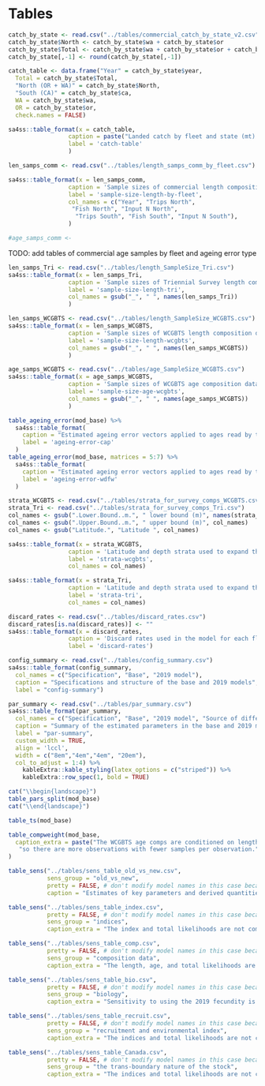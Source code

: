 \clearpage
# Tables
<!-- ====================================================================== -->
<!-- data tables -->
<!-- ====================================================================== -->

```r
catch_by_state <- read.csv("../tables/commercial_catch_by_state_v2.csv")
catch_by_state$North <- catch_by_state$wa + catch_by_state$or
catch_by_state$Total <- catch_by_state$wa + catch_by_state$or + catch_by_state$ca
catch_by_state[,-1] <- round(catch_by_state[,-1])

catch_table <- data.frame("Year" = catch_by_state$year,
  Total = catch_by_state$Total,
  "North (OR + WA)" = catch_by_state$North,
  "South (CA)" = catch_by_state$ca,
  WA = catch_by_state$wa, 
  OR = catch_by_state$or,
  check.names = FALSE)

sa4ss::table_format(x = catch_table,
                 caption = paste("Landed catch by fleet and state (mt)."),
                 label = 'catch-table'
                 )
```

```r
len_samps_comm <- read.csv("../tables/length_samps_comm_by_fleet.csv")

sa4ss::table_format(x = len_samps_comm,
                 caption = 'Sample sizes of commercial length composition data by fleet.',
                 label = 'sample-size-length-by-fleet',
                 col_names = c("Year", "Trips North",
                  "Fish North", "Input N North",
                   "Trips South", "Fish South", "Input N South"),
                 )

#age_samps_comm <- 
```
TODO: add tables of commercial age samples by fleet and ageing error type

\clearpage

```r
len_samps_Tri <- read.csv("../tables/length_SampleSize_Tri.csv")
sa4ss::table_format(x = len_samps_Tri,
                 caption = 'Sample sizes of Triennial Survey length composition data.',
                 label = 'sample-size-length-tri',
                 col_names = gsub("_", " ", names(len_samps_Tri))
                 )

len_samps_WCGBTS <- read.csv("../tables/length_SampleSize_WCGBTS.csv")
sa4ss::table_format(x = len_samps_WCGBTS,
                 caption = 'Sample sizes of WCGBTS length composition data.',
                 label = 'sample-size-length-wcgbts',
                 col_names = gsub("_", " ", names(len_samps_WCGBTS))
                 )

age_samps_WCGBTS <- read.csv("../tables/age_SampleSize_WCGBTS.csv")
sa4ss::table_format(x = age_samps_WCGBTS,
                 caption = 'Sample sizes of WCGBTS age composition data.',
                 label = 'sample-size-age-wcgbts',
                 col_names = gsub("_", " ", names(age_samps_WCGBTS))
                 )

```

\clearpage

```r
table_ageing_error(mod_base) %>%
  sa4ss::table_format(
    caption = "Estimated ageing error vectors applied to ages read by the Cooperative Ageing Project (CAP) lab used in the assessment model.",
    label = 'ageing-error-cap'
  )
table_ageing_error(mod_base, matrices = 5:7) %>%
  sa4ss::table_format(
    caption = "Estimated ageing error vectors applied to ages read by the Washington Department of Fish and Wildlife (WDFW) lab used in the assessment model.",
    label = 'ageing-error-wdfw'
  )
```

```r
strata_WCGBTS <- read.csv("../tables/strata_for_survey_comps_WCGBTS.csv")
strata_Tri <- read.csv("../tables/strata_for_survey_comps_Tri.csv")
col_names <- gsub(".Lower.Bound..m.", " lower bound (m)", names(strata_WCGBTS))
col_names <- gsub(".Upper.Bound..m.", " upper bound (m)", col_names)
col_names <- gsub("Latitude.", "Latitude ", col_names)

sa4ss::table_format(x = strata_WCGBTS,
                 caption = 'Latitude and depth strata used to expand the composition data for the WCGBTS.',
                 label = 'strata-wcgbts',
                 col_names = col_names)

sa4ss::table_format(x = strata_Tri,
                 caption = 'Latitude and depth strata used to expand the composition data for the Triennial Survey.',
                 label = 'strata-tri',
                 col_names = col_names)
```

```r
discard_rates <- read.csv("../tables/discard_rates.csv")
discard_rates[is.na(discard_rates)] <- ""
sa4ss::table_format(x = discard_rates,
                 caption = 'Discard rates used in the model for each fleet.',
                 label = 'discard-rates')
```


\clearpage

<!-- ====================================================================== -->
<!-- model tables -->
<!-- ====================================================================== -->
```r
config_summary <- read.csv("../tables/config_summary.csv")
sa4ss::table_format(config_summary,
  col_names = c("Specification", "Base", "2019 model"),
  caption = "Specifications and structure of the base and 2019 models",
  label = "config-summary")
```
\clearpage
```r
par_summary <- read.csv("../tables/par_summary.csv")
sa4ss::table_format(par_summary,
  col_names = c("Specification", "Base", "2019 model", "Source of difference"),
  caption = "Summary of the estimated parameters in the base and 2019 models",
  label = "par-summary",
  custom_width = TRUE,
  align = 'lccl',
  width = c("8em","4em","4em", "20em"),
  col_to_adjust = 1:4) %>% 
    kableExtra::kable_styling(latex_options = c("striped")) %>%
    kableExtra::row_spec(1, bold = TRUE)

cat("\\begin{landscape}")
table_pars_split(mod_base)
cat("\\end{landscape}")
```

```r
table_ts(mod_base)
```

\clearpage

```r
table_compweight(mod_base, 
  caption_extra = paste("The WCGBTS age comps are conditioned on length,",
   "so there are more observations with fewer samples per observation.")
)
```

\clearpage

```r
table_sens("../tables/sens_table_old_vs_new.csv",
	       sens_group = "old_vs_new",
           pretty = FALSE, # don't modify model names in this case because they are already OK
           caption = "Estimates of key parameters and derived quantities compared between the base model and the 2019 assessment.")
```
\clearpage

```r
table_sens("../tables/sens_table_index.csv",
           pretty = FALSE, # don't modify model names in this case because they are already OK
	       sens_group = "indices",
           caption_extra = "The index and total likelihoods are not comparable for the models that add or subtract data (2004 triennial and fishery CPUE).")
```       
\clearpage

```r
table_sens("../tables/sens_table_comp.csv",
           pretty = FALSE, # don't modify model names in this case because they are already OK
	       sens_group = "composition data",
           caption_extra = "The length, age, and total likelihoods are not comparable across models due to differences in weighting and included data.")
```           
\clearpage

```r
table_sens("../tables/sens_table_bio.csv",
           pretty = FALSE, # don't modify model names in this case because they are already OK
	       sens_group = "biology",
           caption_extra = "Sensitivity to using the 2019 fecundity is represented in the bridging analysis.")
```           
\clearpage

```r
table_sens("../tables/sens_table_recruit.csv",
           pretty = FALSE, # don't modify model names in this case because they are already OK
	       sens_group = "recruitment and environmental index",
           caption_extra = "The indices and total likelihoods are not comparable for the environmental index model due to the additional data.")
```           
\clearpage

```r
table_sens("../tables/sens_table_Canada.csv",
           pretty = FALSE, # don't modify model names in this case because they are already OK
	       sens_group = "the trans-boundary nature of the stock",
           caption_extra = "The indices and total likelihoods are not comparable for the models that include the Canadian index.")
```           
\clearpage
